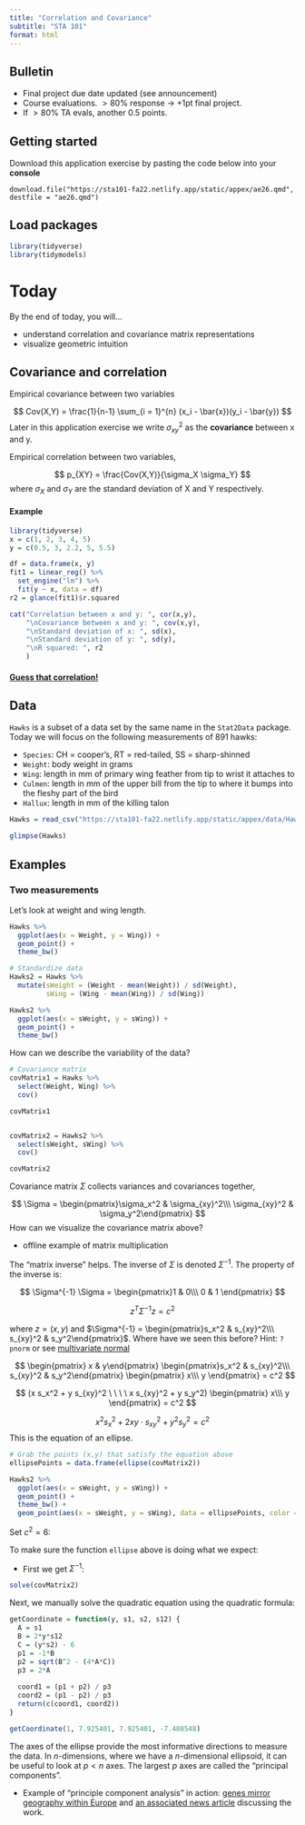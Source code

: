 ```yaml
---
title: "Correlation and Covariance"
subtitle: "STA 101"
format: html
---
```



## Bulletin

- Final project due date updated (see announcement)
- Course evaluations. $>80\%$ response $\rightarrow$ +1pt final project. 
- If $>80\%$ TA evals, another 0.5 points.

## Getting started

Download this application exercise by pasting the code below into your **console**

```
download.file("https://sta101-fa22.netlify.app/static/appex/ae26.qmd",
destfile = "ae26.qmd")
```

## Load packages

```r
library(tidyverse)
library(tidymodels)
```

# Today

By the end of today, you will...

- understand correlation and covariance matrix representations
- visualize geometric intuition

## Covariance and correlation

Empirical covariance between two variables

$$
Cov(X,Y) = \frac{1}{n-1} \sum_{i = 1}^{n} (x_i - \bar{x})(y_i - \bar{y})
$$
Later in this application exercise we write $\sigma_{xy}^2$ as the **covariance** between x and y.


Empirical correlation between two variables,

$$
p_{XY} = \frac{Cov(X,Y)}{\sigma_X \sigma_Y}
$$
where $\sigma_X$ and $\sigma_Y$ are the standard deviation of X and Y respectively.


#### Example

```r
library(tidyverse)
x = c(1, 2, 3, 4, 5)
y = c(0.5, 3, 2.2, 5, 5.5)

df = data.frame(x, y)
fit1 = linear_reg() %>%
  set_engine("lm") %>%
  fit(y ~ x, data = df)
r2 = glance(fit1)$r.squared

cat("Correlation between x and y: ", cor(x,y),
    "\nCovariance between x and y: ", cov(x,y),
    "\nStandard deviation of x: ", sd(x),
    "\nStandard deviation of y: ", sd(y),
    "\nR squared: ", r2
    )

```

#### [Guess that correlation!](https://www.rossmanchance.com/applets/2021/guesscorrelation/GuessCorrelation.html)

## Data

`Hawks` is a subset of a data set by the same name in the `Stat2Data` package. Today we will focus on the following measurements of 891 hawks:

- `Species`: CH = cooper's, RT = red-tailed, SS = sharp-shinned
- `Weight`: body weight in grams
- `Wing`: length in mm of primary wing feather from tip to wrist it attaches to
- `Culmen`: length in mm of the upper bill from the tip to where it bumps into the fleshy part of the bird
- `Hallux`: length in mm of the killing talon

```r
Hawks = read_csv("https://sta101-fa22.netlify.app/static/appex/data/Hawks.csv")
```

```r
glimpse(Hawks)
```


## Examples

### Two measurements

Let's look at weight and wing length.

```r
Hawks %>%
  ggplot(aes(x = Weight, y = Wing)) +
  geom_point() +
  theme_bw()
```

```r
# Standardize data
Hawks2 = Hawks %>%
  mutate(sWeight = (Weight - mean(Weight)) / sd(Weight),
         sWing = (Wing - mean(Wing)) / sd(Wing))

Hawks2 %>%
  ggplot(aes(x = sWeight, y = sWing)) +
  geom_point() +
  theme_bw()
```


How can we describe the variability of the data? 

```r
# Covariance matrix
covMatrix1 = Hawks %>%
  select(Weight, Wing) %>%
  cov()

covMatrix1


covMatrix2 = Hawks2 %>%
  select(sWeight, sWing) %>%
  cov()

covMatrix2
```

Covariance matrix $\Sigma$ collects variances and covariances together,

$$
\Sigma = \begin{pmatrix}\sigma_x^2 & \sigma_{xy}^2\\\ \sigma_{xy}^2 & \sigma_y^2\end{pmatrix}
$$
How can we visualize the covariance matrix above?

- offline example of matrix multiplication

The "matrix inverse" helps. The inverse of $\Sigma$ is denoted $\Sigma^{-1}$. The property of the inverse is:

$$
\Sigma^{-1} \Sigma = \begin{pmatrix}1 & 0\\\ 0 & 1 \end{pmatrix}
$$


$$
z^T \Sigma^{-1} z = c^2
$$

where $z = (x, y)$ and $\Sigma^{-1} = \begin{pmatrix}s_x^2 & s_{xy}^2\\\ s_{xy}^2 & s_y^2\end{pmatrix}$. Where have we seen this before? Hint: `?pnorm` or see [multivariate normal](https://en.wikipedia.org/wiki/Multivariate_normal_distribution)

$$
\begin{pmatrix} x & y\end{pmatrix} 
\begin{pmatrix}s_x^2 & s_{xy}^2\\\ s_{xy}^2 & s_y^2\end{pmatrix}
\begin{pmatrix} x\\\ y \end{pmatrix}
= c^2
$$

$$
(x s_x^2 + y s_{xy}^2 \ \ \ \ x s_{xy}^2 + y s_y^2) \begin{pmatrix} x\\\ y \end{pmatrix} = c^2
$$

$$
x^2 s_x^2 + 2x y \cdot s_{xy}^2 + y^2 s_y^2 = c^2
$$
This is the equation of an ellipse.


```r
# Grab the points (x,y) that satisfy the equation above
ellipsePoints = data.frame(ellipse(covMatrix2))

Hawks2 %>%
  ggplot(aes(x = sWeight, y = sWing)) +
  geom_point() +
  theme_bw() +
  geom_point(aes(x = sWeight, y = sWing), data = ellipsePoints, color = 'steelblue')
```

Set $c^2 = 6$:

To make sure the function `ellipse` above is doing what we expect:

- First we get $\Sigma^{-1}$:
```r
solve(covMatrix2)
```

Next, we manually solve the quadratic equation using the quadratic formula:

```r
getCoordinate = function(y, s1, s2, s12) {
  A = s1
  B = 2*y*s12
  C = (y*s2) - 6
  p1 = -1*B
  p2 = sqrt(B^2 - (4*A*C))
  p3 = 2*A
  
  coord1 = (p1 + p2) / p3
  coord2 = (p1 - p2) / p3
  return(c(coord1, coord2))
}

getCoordinate(1, 7.925401, 7.925401, -7.408548)
```

The axes of the ellipse provide the most informative directions to measure the data. In $n$-dimensions, where we have a $n$-dimensional ellipsoid, it can be useful to look at $p<n$ axes. The largest $p$ axes are called the "principal components".

- Example of "principle component analysis" in action: [genes mirror geography within Europe](https://www.nature.com/articles/nature07331) and [an associated news article](https://www.nationalgeographic.com/science/article/european-genes-mirror-european-geography) discussing the work.